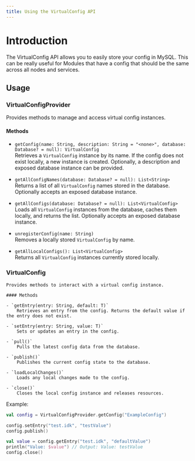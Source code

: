 ```yaml
---
title: Using the VirtualConfig API
---
```


# Introduction
The VirtualConfig API allows you to easily store your config in MySQL. This can be really useful for Modules that have a config that should be the same across all nodes and services.

## Usage

### VirtualConfigProvider

  Provides methods to manage and access virtual config instances.
 
  #### Methods
 
  - `getConfig(name: String, description: String = "<none>", database: Database? = null): VirtualConfig`  
    Retrieves a `VirtualConfig` instance by its name. If the config does not exist locally, a new instance is created. Optionally, a description and exposed database instance can be provided.
 
  - `getAllConfigNames(database: Database? = null): List<String>`  
    Returns a list of all `VirtualConfig` names stored in the database. Optionally accepts an exposed database instance.
 
  - `getAllConfigs(database: Database? = null): List<VirtualConfig>`  
    Loads all `VirtualConfig` instances from the database, caches them locally, and returns the list. Optionally accepts an exposed database instance.
 
  - `unregisterConfig(name: String)`  
    Removes a locally stored `VirtualConfig` by name.
 
  - `getAllLocalConfigs(): List<VirtualConfig>`  
    Returns all `VirtualConfig` instances currently stored locally.



### VirtualConfig

    Provides methods to interact with a virtual config instance.

    #### Methods

    - `getEntry(entry: String, default: T)`  
        Retrieves an entry from the config. Returns the default value if the entry does not exist.

    - `setEntry(entry: String, value: T)`  
        Sets or updates an entry in the config.

    - `pull()`  
        Pulls the latest config data from the database.

    - `publish()`  
        Publishes the current config state to the database.

    - `loadLocalChanges()`  
        Loads any local changes made to the config.

    - `close()`  
        Closes the local config instance and releases resources.

Example:
```kotlin tab="kotlin"
val config = VirtualConfigProvider.getConfig("ExampleConfig")

config.setEntry("test.idk", "testValue")
config.publish()

val value = config.getEntry("test.idk", "defaultValue")
println("Value: $value") // Output: Value: testValue
config.close()  
```